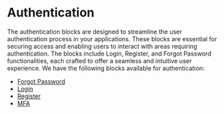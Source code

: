 # Authentication

The authentication blocks are designed to streamline the user authentication process in your applications. These blocks are essential for securing access and enabling users to interact with areas requiring authentication. The blocks include Login, Register, and Forgot Password functionalities, each crafted to offer a seamless and intuitive user experience. We have the following blocks available for authentication:

- [Forgot Password](/blocks/authentication/forgot-password)
- [Login](/blocks/authentication/login)
- [Register](/blocks/authentication/register)
- [MFA](/blocks/authentication/mfa)
